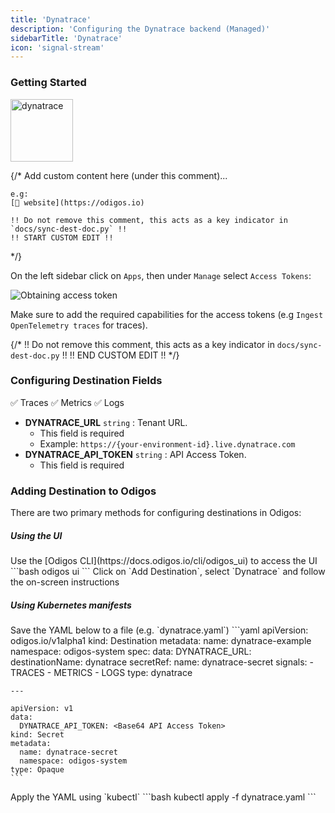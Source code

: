 ```yaml
---
title: 'Dynatrace'
description: 'Configuring the Dynatrace backend (Managed)'
sidebarTitle: 'Dynatrace'
icon: 'signal-stream'
---
```


### Getting Started

<img src='https://d15jtxgb40qetw.cloudfront.net/dynatrace.svg' alt='dynatrace' width="100" height="100" className="not-prose" />

{/*
    Add custom content here (under this comment)...

    e.g:
    [🔗 website](https://odigos.io)

    !! Do not remove this comment, this acts as a key indicator in `docs/sync-dest-doc.py` !!
    !! START CUSTOM EDIT !!
*/}

On the left sidebar click on `Apps`, then under `Manage` select `Access Tokens`:

<Frame>
    <img src="/backends/images/dynatrace1.png" alt="Obtaining access token" />
</Frame>

Make sure to add the required capabilities for the access tokens (e.g `Ingest OpenTelemetry traces` for traces).

{/*
    !! Do not remove this comment, this acts as a key indicator in `docs/sync-dest-doc.py` !!
    !! END CUSTOM EDIT !!
*/}

### Configuring Destination Fields

<Accordion title="Supported Signals:">
  ✅ Traces
  ✅ Metrics
  ✅ Logs
</Accordion>

- **DYNATRACE_URL** `string` : Tenant URL.
  - This field is required
  - Example: `https://{your-environment-id}.live.dynatrace.com`
- **DYNATRACE_API_TOKEN** `string` : API Access Token.
  - This field is required

### Adding Destination to Odigos

There are two primary methods for configuring destinations in Odigos:

##### **Using the UI**

<Steps>
  <Step>
    Use the [Odigos CLI](https://docs.odigos.io/cli/odigos_ui) to access the UI
    ```bash
    odigos ui
    ```
  </Step>
  <Step>
    Click on `Add Destination`, select `Dynatrace` and follow the on-screen instructions
  </Step>
</Steps>

##### **Using Kubernetes manifests**

<Steps>
  <Step>
    Save the YAML below to a file (e.g. `dynatrace.yaml`)
    ```yaml
    apiVersion: odigos.io/v1alpha1
    kind: Destination
    metadata:
      name: dynatrace-example
      namespace: odigos-system
    spec:
      data:
        DYNATRACE_URL: <Tenant URL>
      destinationName: dynatrace
      secretRef:
        name: dynatrace-secret
      signals:
      - TRACES
      - METRICS
      - LOGS
      type: dynatrace

    ---

    apiVersion: v1
    data:
      DYNATRACE_API_TOKEN: <Base64 API Access Token>
    kind: Secret
    metadata:
      name: dynatrace-secret
      namespace: odigos-system
    type: Opaque
    ```
  </Step>
  <Step>
    Apply the YAML using `kubectl`
    ```bash
    kubectl apply -f dynatrace.yaml
    ```
  </Step>
</Steps>